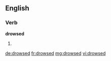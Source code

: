 ==English==

===Verb===
'''drowsed'''

# {{past of|drowse}}

[[de:drowsed]]
[[fr:drowsed]]
[[mg:drowsed]]
[[vi:drowsed]]